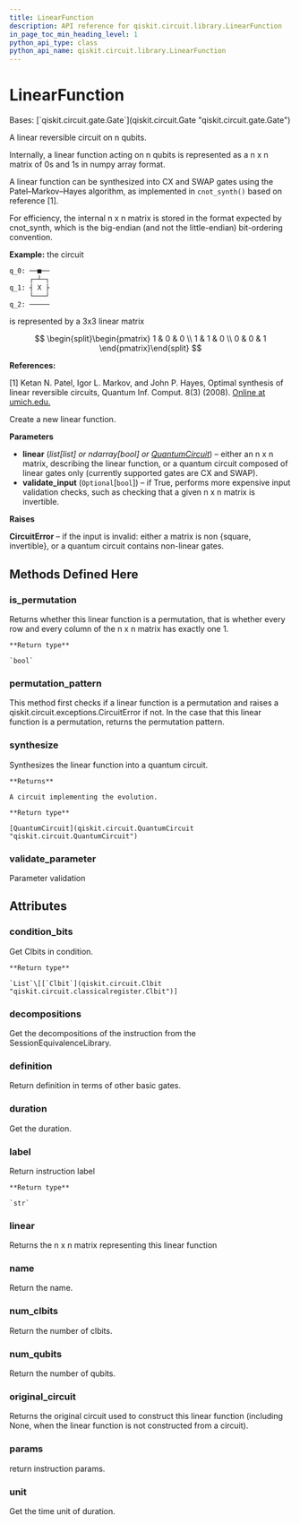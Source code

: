 ```yaml
---
title: LinearFunction
description: API reference for qiskit.circuit.library.LinearFunction
in_page_toc_min_heading_level: 1
python_api_type: class
python_api_name: qiskit.circuit.library.LinearFunction
---
```


# LinearFunction

<Class id="qiskit.circuit.library.LinearFunction" isDedicatedPage={true} github="https://github.com/qiskit/qiskit/tree/stable/0.21/qiskit/circuit/library/generalized_gates/linear_function.py" signature="LinearFunction(linear, validate_input=False)" modifiers="class">
  Bases: [`qiskit.circuit.gate.Gate`](qiskit.circuit.Gate "qiskit.circuit.gate.Gate")

  A linear reversible circuit on n qubits.

  Internally, a linear function acting on n qubits is represented as a n x n matrix of 0s and 1s in numpy array format.

  A linear function can be synthesized into CX and SWAP gates using the Patel–Markov–Hayes algorithm, as implemented in `cnot_synth()` based on reference \[1].

  For efficiency, the internal n x n matrix is stored in the format expected by cnot\_synth, which is the big-endian (and not the little-endian) bit-ordering convention.

  **Example:** the circuit

  ```python
  q_0: ──■──
       ┌─┴─┐
  q_1: ┤ X ├
       └───┘
  q_2: ─────
  ```

  is represented by a 3x3 linear matrix

$$
\begin{split}\begin{pmatrix}
1 & 0 & 0 \\
1 & 1 & 0 \\
0 & 0 & 1
\end{pmatrix}\end{split}
$$

  **References:**

  \[1] Ketan N. Patel, Igor L. Markov, and John P. Hayes, Optimal synthesis of linear reversible circuits, Quantum Inf. Comput. 8(3) (2008). [Online at umich.edu.](https://web.eecs.umich.edu/~imarkov/pubs/jour/qic08-cnot.pdf)

  Create a new linear function.

  **Parameters**

  *   **linear** (*list\[list] or ndarray\[bool] or* [*QuantumCircuit*](qiskit.circuit.QuantumCircuit "qiskit.circuit.QuantumCircuit")) – either an n x n matrix, describing the linear function, or a quantum circuit composed of linear gates only (currently supported gates are CX and SWAP).
  *   **validate\_input** (`Optional`\[`bool`]) – if True, performs more expensive input validation checks, such as checking that a given n x n matrix is invertible.

  **Raises**

  **CircuitError** – if the input is invalid: either a matrix is non \{square, invertible}, or a quantum circuit contains non-linear gates.

  ## Methods Defined Here

  ### is\_permutation

  <Function id="qiskit.circuit.library.LinearFunction.is_permutation" signature="LinearFunction.is_permutation()">
    Returns whether this linear function is a permutation, that is whether every row and every column of the n x n matrix has exactly one 1.

    **Return type**

    `bool`
  </Function>

  ### permutation\_pattern

  <Function id="qiskit.circuit.library.LinearFunction.permutation_pattern" signature="LinearFunction.permutation_pattern()">
    This method first checks if a linear function is a permutation and raises a qiskit.circuit.exceptions.CircuitError if not. In the case that this linear function is a permutation, returns the permutation pattern.
  </Function>

  ### synthesize

  <Function id="qiskit.circuit.library.LinearFunction.synthesize" signature="LinearFunction.synthesize()">
    Synthesizes the linear function into a quantum circuit.

    **Returns**

    A circuit implementing the evolution.

    **Return type**

    [QuantumCircuit](qiskit.circuit.QuantumCircuit "qiskit.circuit.QuantumCircuit")
  </Function>

  ### validate\_parameter

  <Function id="qiskit.circuit.library.LinearFunction.validate_parameter" signature="LinearFunction.validate_parameter(parameter)">
    Parameter validation
  </Function>

  ## Attributes

  ### condition\_bits

  <Attribute id="qiskit.circuit.library.LinearFunction.condition_bits">
    Get Clbits in condition.

    **Return type**

    `List`\[[`Clbit`](qiskit.circuit.Clbit "qiskit.circuit.classicalregister.Clbit")]
  </Attribute>

  ### decompositions

  <Attribute id="qiskit.circuit.library.LinearFunction.decompositions">
    Get the decompositions of the instruction from the SessionEquivalenceLibrary.
  </Attribute>

  ### definition

  <Attribute id="qiskit.circuit.library.LinearFunction.definition">
    Return definition in terms of other basic gates.
  </Attribute>

  ### duration

  <Attribute id="qiskit.circuit.library.LinearFunction.duration">
    Get the duration.
  </Attribute>

  ### label

  <Attribute id="qiskit.circuit.library.LinearFunction.label">
    Return instruction label

    **Return type**

    `str`
  </Attribute>

  ### linear

  <Attribute id="qiskit.circuit.library.LinearFunction.linear">
    Returns the n x n matrix representing this linear function
  </Attribute>

  ### name

  <Attribute id="qiskit.circuit.library.LinearFunction.name">
    Return the name.
  </Attribute>

  ### num\_clbits

  <Attribute id="qiskit.circuit.library.LinearFunction.num_clbits">
    Return the number of clbits.
  </Attribute>

  ### num\_qubits

  <Attribute id="qiskit.circuit.library.LinearFunction.num_qubits">
    Return the number of qubits.
  </Attribute>

  ### original\_circuit

  <Attribute id="qiskit.circuit.library.LinearFunction.original_circuit">
    Returns the original circuit used to construct this linear function (including None, when the linear function is not constructed from a circuit).
  </Attribute>

  ### params

  <Attribute id="qiskit.circuit.library.LinearFunction.params">
    return instruction params.
  </Attribute>

  ### unit

  <Attribute id="qiskit.circuit.library.LinearFunction.unit">
    Get the time unit of duration.
  </Attribute>
</Class>

